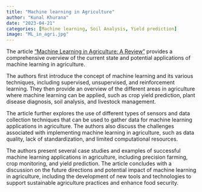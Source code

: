 ```yaml
---
title: "Machine learning in Agriculture"
author: "Kunal Khurana"
date: "2023-04-21"
categories: [Machine learning, Soil Analysis, Yield prediction]
image: "ML_in_agri.jpg"
---
```


The article ["Machine Learning in Agriculture: A Review"](https://www.researchgate.net/profile/Muhammad-Suleman-Memon/publication/351766285_Machine_Learning_In_Agriculture_A_Review/links/60a83aae45851522bc0a5479/Machine-Learning-In-Agriculture-A-Review.pdf) provides a comprehensive overview of the current state and potential applications of machine learning in agriculture. 


The authors first introduce the concept of machine learning and its various techniques, including supervised, unsupervised, and reinforcement learning. They then provide an overview of the different areas in agriculture where machine learning can be applied, such as crop yield prediction, plant disease diagnosis, soil analysis, and livestock management.

The article further explores the use of different types of sensors and data collection techniques that can be used to gather data for machine learning applications in agriculture. The authors also discuss the challenges associated with implementing machine learning in agriculture, such as data quality, lack of standardization, and limited computational resources.

The authors present several case studies and examples of successful machine learning applications in agriculture, including precision farming, crop monitoring, and yield prediction. The article concludes with a discussion on the future directions and potential impact of machine learning in agriculture, including the development of new tools and technologies to support sustainable agriculture practices and enhance food security.